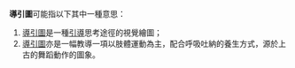 '''導引圖'''可能指以下其中一種意思：
# [[導引圖|導引圖]]是一種[[引導|引導]]思考途徑的視覺繪圖；
# [[導引_(氣功)|導引圖]]亦是一幅教導一項以肢體運動為主，配合呼吸吐納的養生方式，源於上古的舞蹈動作的圖象。

{{disambig|Cat=三字作品消歧义}}